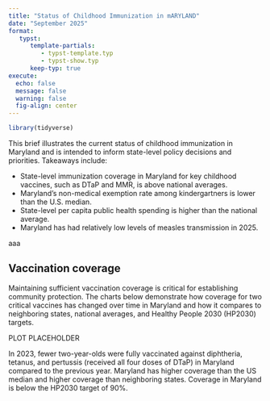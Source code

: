 ```yaml
---
title: "Status of Childhood Immunization in mARYLAND"
date: "September 2025"
format:
   typst:
      template-partials:
         - typst-template.typ
         - typst-show.typ
      keep-typ: true
execute:
  echo: false
  message: false
  warning: false
  fig-align: center
---
```


```r
library(tidyverse)
```

This brief illustrates the current status of childhood immunization in Maryland and is intended to inform state-level policy decisions and priorities. Takeaways include: 

- State-level immunization coverage in Maryland for key childhood vaccines, such as DTaP and MMR, is above national averages. 
- Maryland’s non-medical exemption rate among kindergartners is lower than the U.S. median.
- State-level per capita public health spending is higher than the national average. 
- Maryland has had relatively low levels of measles transmission in 2025.

aaa

## Vaccination coverage

Maintaining sufficient vaccination coverage is critical for establishing community protection. The charts below demonstrate how coverage for two critical vaccines has changed over time in Maryland and how it compares to neighboring states, national averages, and Healthy People 2030 (HP2030) targets.

PLOT PLACEHOLDER

In 2023, fewer two-year-olds were fully vaccinated against diphtheria, tetanus, and pertussis (received all four doses of DTaP) in Maryland compared to the previous year. Maryland has higher coverage than the US median and higher coverage than neighboring states. Coverage in Maryland is below the HP2030 target of 90%.